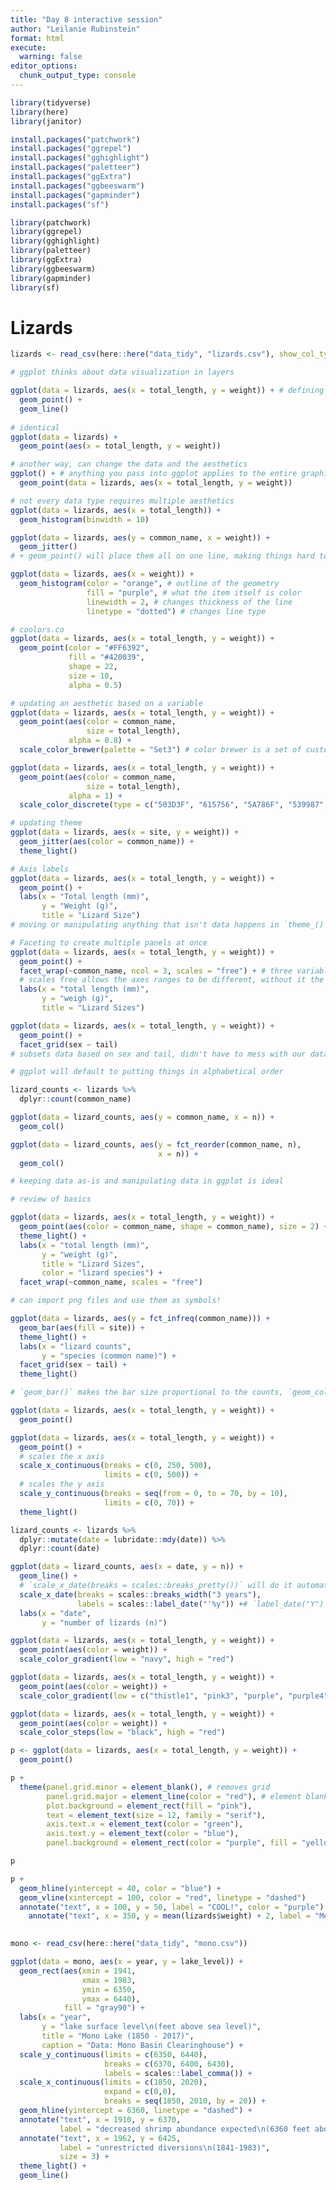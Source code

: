 ```yaml
---
title: "Day 8 interactive session"
author: "Leilanie Rubinstein"
format: html
execute: 
  warning: false
editor_options: 
  chunk_output_type: console
---
```


```r
library(tidyverse)
library(here)
library(janitor)

install.packages("patchwork")
install.packages("ggrepel")
install.packages("gghighlight")
install.packages("paletteer")
install.packages("ggExtra")
install.packages("ggbeeswarm")
install.packages("gapminder")
install.packages("sf")
```

```r
library(patchwork)
library(ggrepel)
library(gghighlight)
library(paletteer)
library(ggExtra)
library(ggbeeswarm)
library(gapminder)
library(sf)
```

# Lizards

```r
lizards <- read_csv(here::here("data_tidy", "lizards.csv"), show_col_types = FALSE)
```

```r
# ggplot thinks about data visualization in layers

ggplot(data = lizards, aes(x = total_length, y = weight)) + # defining axes
  geom_point() + 
  geom_line()
  
# identical
ggplot(data = lizards) +
  geom_point(aes(x = total_length, y = weight))

# another way, can change the data and the aesthetics
ggplot() + # anything you pass into ggplot applies to the entire graphic
  geom_point(data = lizards, aes(x = total_length, y = weight))
```

```r
# not every data type requires multiple aesthetics
ggplot(data = lizards, aes(x = total_length)) + 
  geom_histogram(binwidth = 10)
```

```r
ggplot(data = lizards, aes(y = common_name, x = weight)) +
  geom_jitter()
# + geom_point() will place them all on one line, making things hard to see
```

```r
ggplot(data = lizards, aes(x = weight)) + 
  geom_histogram(color = "orange", # outline of the geometry
                 fill = "purple", # what the item itself is color
                 linewidth = 2, # changes thickness of the line
                 linetype = "dotted") # changes line type
```

```r
# coolors.co
ggplot(data = lizards, aes(x = total_length, y = weight)) + 
  geom_point(color = "#FF6392",
             fill = "#420039",
             shape = 22,
             size = 10,
             alpha = 0.5)
```

```r
# updating an aesthetic based on a variable
ggplot(data = lizards, aes(x = total_length, y = weight)) +
  geom_point(aes(color = common_name,
                 size = total_length),
             alpha = 0.8) +
  scale_color_brewer(palette = "Set3") # color brewer is a set of custom palettes

ggplot(data = lizards, aes(x = total_length, y = weight)) +
  geom_point(aes(color = common_name,
                 size = total_length),
             alpha = 1) +
  scale_color_discrete(type = c("503D3F", "615756", "5A786F", "539987", "53CCA0", "53E6AC", "52FFB8")) # need same number of colors as species
```

```r
# updating theme
ggplot(data = lizards, aes(x = site, y = weight)) + 
  geom_jitter(aes(color = common_name)) +
  theme_light()
```

```r
# Axis labels
ggplot(data = lizards, aes(x = total_length, y = weight)) + 
  geom_point() +
  labs(x = "Total length (mm)",
       y = "Weight (g)",
       title = "Lizard Size")
# moving or manipulating anything that isn't data happens in `theme_()`
```

```r
# Faceting to create multiple panels at once
ggplot(data = lizards, aes(x = total_length, y = weight)) +
  geom_point() +
  facet_wrap(~common_name, ncol = 3, scales = "free") + # three variables to display: 1) total length, 2) weight, 3) species
  # scales free allows the axes ranges to be different, without it the axes ranges will be the same
  labs(x = "total length (mm)",
       y = "weigh (g)",
       title = "Lizard Sizes")
```

```r
ggplot(data = lizards, aes(x = total_length, y = weight)) +
  geom_point() +
  facet_grid(sex ~ tail)
# subsets data based on sex and tail, didn't have to mess with our data
```

```r
# ggplot will default to putting things in alphabetical order

lizard_counts <- lizards %>%
  dplyr::count(common_name)

ggplot(data = lizard_counts, aes(y = common_name, x = n)) +
  geom_col()

ggplot(data = lizard_counts, aes(y = fct_reorder(common_name, n), 
                                 x = n)) +
  geom_col()

# keeping data as-is and manipulating data in ggplot is ideal
```

```r
# review of basics

ggplot(data = lizards, aes(x = total_length, y = weight)) +
  geom_point(aes(color = common_name, shape = common_name), size = 2) +
  theme_light() +
  labs(x = "total length (mm)",
       y = "weight (g)",
       title = "Lizard Sizes",
       color = "lizard species") +
  facet_wrap(~common_name, scales = "free")

# can import png files and use them as symbols!
```

```r
ggplot(data = lizards, aes(y = fct_infreq(common_name))) + 
  geom_bar(aes(fill = site)) +
  theme_light() + 
  labs(x = "lizard counts",
       y = "species (common name)") +
  facet_grid(sex ~ tail) + 
  theme_light()

# `geom_bar()` makes the bar size proportional to the counts, `geom_col()` requires an x
```

```r
ggplot(data = lizards, aes(x = total_length, y = weight)) +
  geom_point()

ggplot(data = lizards, aes(x = total_length, y = weight)) +
  geom_point() + 
  # scales the x axis
  scale_x_continuous(breaks = c(0, 250, 500), 
                     limits = c(0, 500)) +
  # scales the y axis
  scale_y_continuous(breaks = seq(from = 0, to = 70, by = 10), 
                     limits = c(0, 70)) +
  theme_light()
```

```r
lizard_counts <- lizards %>%
  dplyr::mutate(date = lubridate::mdy(date)) %>%
  dplyr::count(date)

ggplot(data = lizard_counts, aes(x = date, y = n)) + 
  geom_line() +
  # `scale_x_date(breaks = scales::breaks_pretty())` will do it automatically
  scale_x_date(breaks = scales::breaks_width("3 years"),
               labels = scales::label_date("'%y")) +# `label_date("Y")` will give four digit year +
  labs(x = "date",
       y = "number of lizards (n)")
```

```r
ggplot(data = lizards, aes(x = total_length, y = weight)) +
  geom_point(aes(color = weight)) +
  scale_color_gradient(low = "navy", high = "red")

ggplot(data = lizards, aes(x = total_length, y = weight)) +
  geom_point(aes(color = weight)) +
  scale_color_gradient(low = c("thistle1", "pink3", "purple", "purple4", "red4"))

ggplot(data = lizards, aes(x = total_length, y = weight)) +
  geom_point(aes(color = weight)) +
  scale_color_steps(low = "black", high = "red")

```

```r
p <- ggplot(data = lizards, aes(x = total_length, y = weight)) +
  geom_point()

p + 
  theme(panel.grid.minor = element_blank(), # removes grid
        panel.grid.major = element_line(color = "red"), # element blank just removes things
        plot.background = element_rect(fill = "pink"),
        text = element_text(size = 12, family = "serif"),
        axis.text.x = element_text(color = "green"),
        axis.text.y = element_text(color = "blue"),
        panel.background = element_rect(color = "purple", fill = "yellow")) 

p
```

```r
p + 
  geom_hline(yintercept = 40, color = "blue") + 
  geom_vline(xintercept = 100, color = "red", linetype = "dashed")
  annotate("text", x = 100, y = 50, label = "COOL!", color = "purple") + 
    annotate("text", x = 350, y = mean(lizards$weight) + 2, label = "Mean weight")
    
```

```r
mono <- read_csv(here::here("data_tidy", "mono.csv"))

ggplot(data = mono, aes(x = year, y = lake_level)) + 
  geom_rect(aes(xmin = 1941,
                xmax = 1983,
                ymin = 6350,
                ymax = 6440),
            fill = "gray90") +
  labs(x = "year",
       y = "lake surface level\n(feet above sea level)",
       title = "Mono Lake (1850 - 2017)",
       caption = "Data: Mono Basin Clearinghouse") +
  scale_y_continuous(limits = c(6350, 6440),
                     breaks = c(6370, 6400, 6430),
                     labels = scales::label_comma()) +
  scale_x_continuous(limits = c(1850, 2020),
                     expand = c(0,0),
                     breaks = seq(1850, 2010, by = 20)) +
  geom_hline(yintercept = 6360, linetype = "dashed") + 
  annotate("text", x = 1910, y = 6370,
           label = "decreased shrimp abundance expected\n(6360 feet above zero)") +
  annotate("text", x = 1962, y = 6425,
           label = "unrestricted diversions\n(1841-1983)",
           size = 3) +
  theme_light() +
  geom_line()
```

